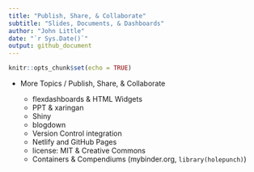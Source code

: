 ```yaml
---
title: "Publish, Share, & Collaborate"
subtitle: "Slides, Documents, & Dashboards"
author: "John Little"
date: "`r Sys.Date()`"
output: github_document
---
```


<!-- README.md is autogenerated from README.Rmd.  Please only edit README.Rmd -->

```r
knitr::opts_chunk$set(echo = TRUE)
```

- More Topics / Publish, Share, & Collaborate

    - flexdashboards & HTML Widgets
    - PPT & xaringan
    - Shiny
    - blogdown
    - Version Control integration    
    - Netlify and GitHub Pages
    - license: MIT & Creative Commons
    - Containers & Compendiums (mybinder.org, `library(holepunch)`)